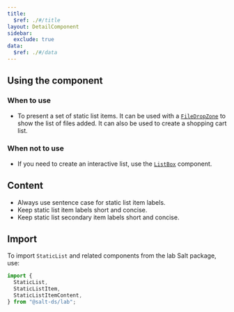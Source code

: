 ```yaml
---
title:
  $ref: ./#/title
layout: DetailComponent
sidebar:
  exclude: true
data:
  $ref: ./#/data
---
```


## Using the component

### When to use

- To present a set of static list items. It can be used with a [`FileDropZone`](/salt/components/file-drop-zone) to show the list of files added. It can also be used to create a shopping cart list.

### When not to use

- If you need to create an interactive list, use the [`ListBox`](../list-box) component.

## Content

- Always use sentence case for static list item labels.
- Keep static list item labels short and concise.
- Keep static list secondary item labels short and concise.

## Import

To import `StaticList` and related components from the lab Salt package, use:

```js
import {
  StaticList,
  StaticListItem,
  StaticListItemContent,
} from "@salt-ds/lab";
```
